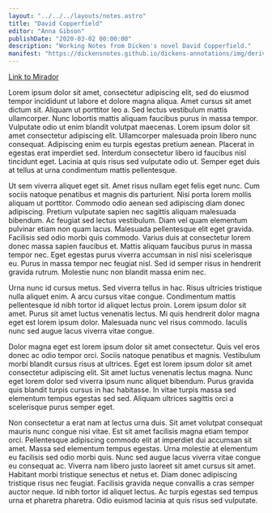 ```yaml
---
layout: "../../../layouts/notes.astro"
title: "David Copperfield"
editor: "Anna Gibson"
publishDate: "2020-03-02 00:00:00"
description: "Working Notes from Dicken's novel David Copperfield."
manifest: "https://dickensnotes.github.io/dickens-annotations/img/derivatives/iiif/davidcopperfieldtranscription/manifest.json"
---
```


[Link to Mirador](/notes/david-copperfield/mirador)

Lorem ipsum dolor sit amet, consectetur adipiscing elit, sed do eiusmod tempor incididunt ut labore et dolore magna aliqua. Amet cursus sit amet dictum sit. Aliquam ut porttitor leo a. Sed lectus vestibulum mattis ullamcorper. Nunc lobortis mattis aliquam faucibus purus in massa tempor. Vulputate odio ut enim blandit volutpat maecenas. Lorem ipsum dolor sit amet consectetur adipiscing elit. Ullamcorper malesuada proin libero nunc consequat. Adipiscing enim eu turpis egestas pretium aenean. Placerat in egestas erat imperdiet sed. Interdum consectetur libero id faucibus nisl tincidunt eget. Lacinia at quis risus sed vulputate odio ut. Semper eget duis at tellus at urna condimentum mattis pellentesque.

Ut sem viverra aliquet eget sit. Amet risus nullam eget felis eget nunc. Cum sociis natoque penatibus et magnis dis parturient. Nisi porta lorem mollis aliquam ut porttitor. Commodo odio aenean sed adipiscing diam donec adipiscing. Pretium vulputate sapien nec sagittis aliquam malesuada bibendum. Ac feugiat sed lectus vestibulum. Diam vel quam elementum pulvinar etiam non quam lacus. Malesuada pellentesque elit eget gravida. Facilisis sed odio morbi quis commodo. Varius duis at consectetur lorem donec massa sapien faucibus et. Mattis aliquam faucibus purus in massa tempor nec. Eget egestas purus viverra accumsan in nisl nisi scelerisque eu. Purus in massa tempor nec feugiat nisl. Sed id semper risus in hendrerit gravida rutrum. Molestie nunc non blandit massa enim nec.

Urna nunc id cursus metus. Sed viverra tellus in hac. Risus ultricies tristique nulla aliquet enim. A arcu cursus vitae congue. Condimentum mattis pellentesque id nibh tortor id aliquet lectus proin. Lorem ipsum dolor sit amet. Purus sit amet luctus venenatis lectus. Mi quis hendrerit dolor magna eget est lorem ipsum dolor. Malesuada nunc vel risus commodo. Iaculis nunc sed augue lacus viverra vitae congue.

Dolor magna eget est lorem ipsum dolor sit amet consectetur. Quis vel eros donec ac odio tempor orci. Sociis natoque penatibus et magnis. Vestibulum morbi blandit cursus risus at ultrices. Eget est lorem ipsum dolor sit amet consectetur adipiscing elit. Sit amet luctus venenatis lectus magna. Nunc eget lorem dolor sed viverra ipsum nunc aliquet bibendum. Purus gravida quis blandit turpis cursus in hac habitasse. In vitae turpis massa sed elementum tempus egestas sed sed. Aliquam ultrices sagittis orci a scelerisque purus semper eget.

Non consectetur a erat nam at lectus urna duis. Sit amet volutpat consequat mauris nunc congue nisi vitae. Est sit amet facilisis magna etiam tempor orci. Pellentesque adipiscing commodo elit at imperdiet dui accumsan sit amet. Massa sed elementum tempus egestas. Urna molestie at elementum eu facilisis sed odio morbi quis. Nunc sed augue lacus viverra vitae congue eu consequat ac. Viverra nam libero justo laoreet sit amet cursus sit amet. Habitant morbi tristique senectus et netus et. Diam donec adipiscing tristique risus nec feugiat. Facilisis gravida neque convallis a cras semper auctor neque. Id nibh tortor id aliquet lectus. Ac turpis egestas sed tempus urna et pharetra pharetra. Odio euismod lacinia at quis risus sed vulputate.
